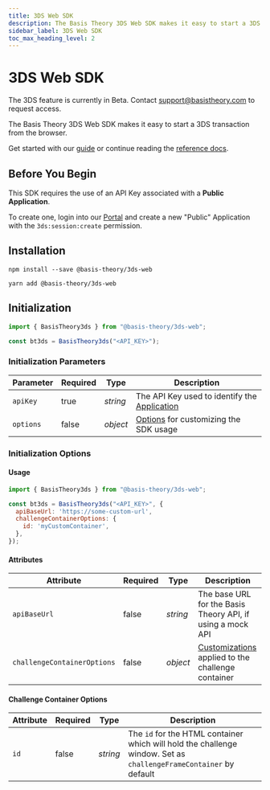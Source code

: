 ```yaml
---
title: 3DS Web SDK
description: The Basis Theory 3DS Web SDK makes it easy to start a 3DS transaction from the browser. Learn More.
sidebar_label: 3DS Web SDK
toc_max_heading_level: 2
---
```




# 3DS Web SDK

<Alert type={Alerts.WARNING}>The 3DS feature is currently in Beta. Contact <a href="mailto:support@basistheory.com">support@basistheory.com</a> to request access.</Alert>

The Basis Theory 3DS Web SDK makes it easy to start a 3DS transaction from the browser.

Get started with our [guide](/docs/guides/process/authenticate-with-3ds) or continue reading the [reference docs](/docs/sdks/web/3ds/methods).

## Before You Begin

This SDK requires the use of an API Key associated with a **Public Application**.

To create one, login into our [Portal](https://portal.basistheory.com) and create a new "Public" Application with the `3ds:session:create` permission.

## Installation


<Tabs className="bt-tabs">
  <TabItem value="npm" label="npm">

```shell showLineNumbers
npm install --save @basis-theory/3ds-web
```

  </TabItem>
  <TabItem value="yarn" label="yarn">

```shell showLineNumbers
yarn add @basis-theory/3ds-web
```

  </TabItem>
</Tabs>

## Initialization

<Tabs className="bt-tabs">
  <TabItem value="module" label="ES Module">

```javascript showLineNumbers
import { BasisTheory3ds } from "@basis-theory/3ds-web";

const bt3ds = BasisTheory3ds("<API_KEY>");
```

  </TabItem>
</Tabs>

### Initialization Parameters

| Parameter | Required | Type | Description |
| --- | --- | --- | --- |
| `apiKey`  | true | _string_ | The API Key used to identify the [Application](/docs/api/applications) |
| `options` | false | _object_ | [Options](#initialization-options) for customizing the SDK usage |

### Initialization Options

#### Usage

```javascript showLineNumbers
import { BasisTheory3ds } from "@basis-theory/3ds-web";

const bt3ds = BasisTheory3ds("<API_KEY>", {
  apiBaseUrl: 'https://some-custom-url',
  challengeContainerOptions: {
    id: 'myCustomContainer',
  },
});
```

#### Attributes

| Attribute | Required | Type | Description |
| --- | --- | --- | --- |
| `apiBaseUrl` | false | _string_ | The base URL for the Basis Theory API, if using a mock API |
| `challengeContainerOptions` | false | _object_ | [Customizations](#challenge-container-options) applied to the challenge container |

#### Challenge Container Options

| Attribute | Required | Type | Description |
| --- | --- | --- | --- |
| `id` | false | _string_ | The `id` for the HTML container which will hold the challenge window. Set as `challengeFrameContainer` by default |
